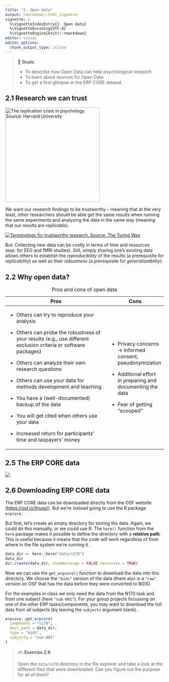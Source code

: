 ```yaml
---
title: "2. Open data"
output: rmarkdown::html_vignette
vignette: >
  %\VignetteIndexEntry{2. Open data}
  %\VignetteEncoding{UTF-8}
  %\VignetteEngine{knitr::rmarkdown}
editor: visual
editor_options:
  chunk_output_type: inline
---
```


> 🎯 **Goals**
>
> -   To describe how Open Data can help psychological research
> -   To learn about sources for Open Data
> -   To get a first glimpse at the ERP CORE dataset

## 2.1 Research we can trust

[![*The replication crisis in psychology. Source: Harvard University*](https://projects.iq.harvard.edu/files/psychology-replications/files/logo.png){fig-align="center" width="300"}](https://projects.iq.harvard.edu/psychology-replications/home)

We want our research findings to be trustworthy -- meaning that at the very least, other researchers should be able get the same results when running the same experiments and analyzing the data in the same way (meaning that our results are *replicable*).

[![*Terminology for trustworthy research. Source: The Turing Way*](https://the-turing-way.netlify.app/_images/reproducible-definition-grid.jpg)](https://the-turing-way.netlify.app/reproducible-research/overview/overview-definitions.html)

But: Collecting new data can be costly in terms of time and resources (esp. for EEG and fMRI studies). Still, simply sharing one's existing data allows others to establish the *reproducibility* of the results (a prerequisite for *replicability*) as well as their *robustness* (a prerequisite for *generalizatbility*).

## 2.2 Why open data?

+-------------------------------------------------------------------------------------------------------------------+-------------------------------------------------------------+
| Pros                                                                                                              | Cons                                                        |
+===================================================================================================================+=============================================================+
| -   Others can try to reproduce your analysis                                                                     | -   Privacy concerns -\> Informed consent, pseudonymization |
|                                                                                                                   |                                                             |
| -   Others can probe the robustness of your results (e.g., use different exclusion criteria or software packages) | -   Additional effort in preparing and documenting the data |
|                                                                                                                   |                                                             |
| -   Others can analyze their own research questions                                                               | -   Fear of getting "scooped"                               |
|                                                                                                                   |                                                             |
| -   Others can use your data for methods development and teaching                                                 |                                                             |
|                                                                                                                   |                                                             |
| -   You have a (well-documented) backup of the data                                                               |                                                             |
|                                                                                                                   |                                                             |
| -   You will get cited when others use your data                                                                  |                                                             |
|                                                                                                                   |                                                             |
| -   Increased return for participants' time and taxpayers' money                                                  |                                                             |
+-------------------------------------------------------------------------------------------------------------------+-------------------------------------------------------------+

: Pros and cons of open data

## 2.5 The ERP CORE data

![](https://ars.els-cdn.com/content/image/1-s2.0-S1053811920309502-gr1.jpg)

## 2.6 Downloading ERP CORE data

The ERP CORE data can be downloaded directly from the OSF website (<https://osf.io/thsqg/>). But we're instead going to use the R package `erpcore`.

But first, let's create an empty directory for storing the data. Again, we could do this manually, or we could use R. The `here()` function from the `here` package makes it possible to define the directory with a **relative path**. This is useful because it means that the code will work regardless of from where in the file system we're running it.

```r
data_dir <- here::here("data/n170")
data_dir
dir.create(data_dir, showWarnings = FALSE recursive = TRUE)
```

Now we can use the `get_erpcore()` function to download the data into this directory. We choose the `"bids"` version of the data (there also is a `"raw"` version on OSF that has the data before they were converted to BIDS).

For the examples in class we only need the data from the N170 task and from one subject (here `"sub-001"`). For your group projects focussing on one of the other ERP tasks/components, you may want to download the full data from all subjects (by leaving the `subjects` argument blank).

```r
erpcore::get_erpcore(
  component = "n170",
  dest_path = data_dir,
  type = "bids",
  subjects = "sub-001"
)
```

> ✍️ **Exercise 2.6**
>
> Open the `data/n170` directory in the file explorer and take a look at the different files that were downloaded. Can you figure out the purpose for all of them?
